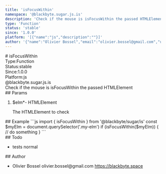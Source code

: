 ```yaml
---
title: 'isFocusWithin'
namespace: '@blackbyte.sugar.js.is'
description: 'Check if the mouse is isFocusWithin the passed HTMLElement'
type: 'Function'
status: 'stable'
since: '1.0.0'
platform: '[{"name":"js","description":""}]'
author: '{"name":"Olivier Bossel","email":"olivier.bossel@gmail.com","url":"https://blackbyte.space"}'
---
```

<div class="docmap -mdx">
# isFocusWithin
<div class="docmap_metas">
<div class="docmap_type"><span class="docmap_type-label">Type:</span><span class="docmap_type-value">Function</span></div>
<div class="docmap_status"><span class="docmap_status-label">Status:</span><span class="docmap_status-value -stable">stable</span></div>
<div class="docmap_since"><span class="docmap_since-label">Since:</span><span class="docmap_since-value">1.0.0</span></div>
<div class="docmap_platform"><span class="docmap_platform-label">Platform:</span><span class="docmap_platform-value -js">js</span></div>
</div>
<div class="docmap_namespace">@blackbyte.sugar.js.is</div>
<div class="docmap_description typo-lead typo-format">
Check if the mouse is isFocusWithin the passed HTMLElement
</div>
<div class="docmap_params">
## Params
<ol class="docmap_list">
<li class="docmap_item">
<span class="docmap_name">$elm<span class="docmap_required">*</span></span><span class="docmap_default">-</span> <span class="docmap_type">HTMLElement</span>
<p class="docmap_description">The HTMLElement to check</p>
</li>
</ol>
</div>
<div class="docmap_examples">
## Example
<s-code language="js" header>
```js
import { isFocusWithin } from '@blackbyte/sugar/is'
const $myElm = document.querySelector('.my-elm')
if (isFocusWithin($myElm)) {
  // do something
}
```
</s-code>
</div>
<div class="docmap_todo">
## Todo
<ul class="docmap_list">
<li class="docmap_item">
<span class="docmap_description">tests</span>
<span class="docmap_priority -normal">normal</span>
</li>
</ul>
</div>
<div class="docmap_author">
## Author
<ul class="docmap_list">
<li class="docmap_item">
<span class="docmap_name">Olivier Bossel</span>
<span class="docmap_email">olivier.bossel@gmail.com</span>
<a href="https://blackbyte.space" target="_blank" class="docmap_url">https://blackbyte.space</a>
</li>
</ul>
</div>
</div>